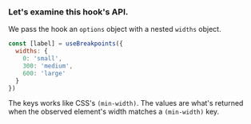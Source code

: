 
<Meta title="React Breakpoints/Examining useBreakpoints()" />

### Let's examine this hook's API.

We pass the hook an `options` object with a nested `widths` object.

```javascript
const [label] = useBreakpoints({
  widths: {
    0: 'small',
    300: 'medium',
    600: 'large'
  }
})
```

The keys works like CSS's `(min-width)`. The values are what's returned when the observed element's width matches a `(min-width)` key.
